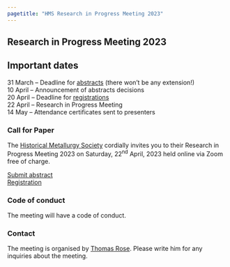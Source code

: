 ```yaml
---
pagetitle: "HMS Research in Progress Meeting 2023"
---
```


## Research in Progress Meeting 2023

::: {.callout-important icon=false} 

# Important dates
31 March -- Deadline for [abstracts](https://forms.gle/PJDpChyRJ7p7TKPk7){target="_blank"} (there won't be any extension!)  
10 April -- Announcement of abstracts decisions  
20 April -- Deadline for [registrations](https://forms.gle/oZnQKKX5VM6Vj1aN8){target="_blank"}  
22 April -- Research in Progress Meeting  
14 May -- Attendance certificates sent to presenters

::: 

### Call for Paper
The [Historical Metallurgy Society](https://historicalmetallurgy.org/){target="_blank"} cordially invites you to their Research in Progress Meeting 2023 on Saturday, 22^nd^ April, 2023 held online via Zoom free of charge.  

[Submit abstract](https://forms.gle/PJDpChyRJ7p7TKPk7){target="_blank"}  
[Registration](https://forms.gle/oZnQKKX5VM6Vj1aN8){target="_blank"}

<!--
### Programme
[UK = UTC +1  
Central Europe = UTC +2  
Eastern Time (USA) = UTC -4  
China = UTC +8  
India = UTC +5:30  
You can convert to your local time zone with e.g., [timeanddate.com](https://www.timeanddate.com/worldclock/converter.html?iso=20230422T090000&p1=1440)]{.aside}

| Time (UTC) | Contribution |
|------|----------------|
|9:30 | *Meow et al.* <br> The purrfect burrito |

-->
### Code of conduct
The meeting will have a code of conduct. 

### Contact
The meeting is organised by [Thomas Rose](mailto:t.rose@em.uni-frankfurt.de). Please write him for any inquiries about the meeting. 
